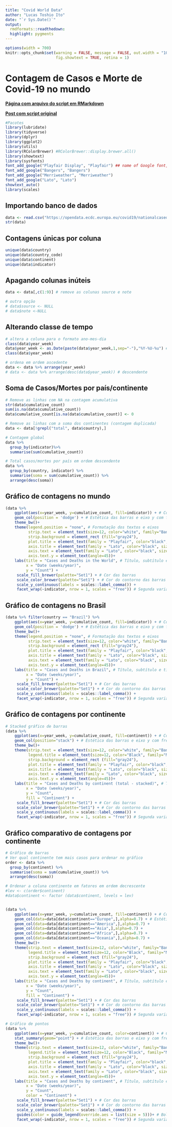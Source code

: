 ```yaml
---
title: "Covid World Data"
author: "Lucas Toshio Ito"
date: "`r Sys.Date()`"
output: 
  rmdformats::readthedown:
  highlight: pygments
---
```


```r
options(width = 700)
knitr::opts_chunk$set(warning = FALSE, message = FALSE, out.width = "100%",
                      fig.showtext = TRUE, retina = 1)
```

# **Contagem de Casos e Morte de Covid-19 no mundo**

[**Página com arquivo do script em RMarkdown**](https://github.com/Lcstoshio/Lcstoshio.github.io/blob/main/Covid_WorldData/Code.Rmd)

[**Post com script original**](https://towardsdatascience.com/track-covid-19-data-yourself-with-r-eb3e641cd4b3)

```r
#Pacotes
library(lubridate)
library(tidyverse)
library(dplyr)
library(ggplot2)
library(utils)
library(RColorBrewer) #RColorBrewer::display.brewer.all()
library(showtext)
library(sysfonts)
font_add_google("Playfair Display", "Playfair") ## name of Google font, name that will be used in R
font_add_google("Bangers", "Bangers")
font_add_google("Merriweather", "Merriweather")
font_add_google("Lato", "Lato")
showtext_auto()
library(scales)
```

## **Importando banco de dados**

```r
data <- read.csv("https://opendata.ecdc.europa.eu/covid19/nationalcasedeath_archive/csv/", fileEncoding = "UTF-8-BOM")
str(data)
```     

## **Contagens únicas por coluna**

```r
unique(data$country)
unique(data$country_code)
unique(data$continent)
unique(data$indicator)
```

## **Apagando colunas inúteis**

```r
data <- data[,c(1:9)] # remove as colunas source e note

# outra opção
# data$source <- NULL
# data$note <-NULL
```

## **Alterando classe de tempo**

```r
# altera a coluna para o formato ano-mes-dia
class(data$year_week)
data$year_week <- as.Date(paste(data$year_week,1,sep="-"),"%Y-%U-%u") # ano,semana,dia da semana
class(data$year_week)

# ordena em ordem ascedente
data <- data %>% arrange(year_week)
# data <- data %>% arrange(desc(data$year_week)) # descendente
```

## **Soma de Casos/Mortes por país/continente**

```r
# Remove as linhas com NA na contagem acumulativa
str(data$cumulative_count)
sum(is.na(data$cumulative_count))
data$cumulative_count[is.na(data$cumulative_count)] <- 0

# Remove as linhas com a soma dos continentes (contagem duplicada)
data <- data[!grepl("total", data$country),]

# Contagem global
data %>%
  group_by(indicator)%>%
  summarise(sum(cumulative_count))

# Total casos/mortes por país em ordem descendente
data %>%
  group_by(country, indicator) %>% 
  summarise(soma = sum(cumulative_count)) %>% 
  arrange(desc(soma))
```

## **Gráfico de contagens no mundo**

```r
(data %>%
    ggplot(aes(x=year_week, y=cumulative_count, fill=indicator)) + # Coluna de interesse
    geom_col(position = 'dodge') + # Estética das barras e eixo y com frequência absoluta
    theme_bw()+
    theme(legend.position = "none", # Formatação dos textos e eixos
          strip.text = element_text(size=12, color="white", family="Bangers"), 
          strip.background = element_rect (fill="gray24"),
          plot.title = element_text(family = "Playfair", color="black", size=20, face="bold.italic"),
          axis.title = element_text(family = "Lato", color="black", size = 12, face="bold"),
          axis.text = element_text(family = "Lato", color="black", size = 10, face="bold"),
          axis.text.y = element_text(angle=45))+
    labs(title = "Cases and Deaths in the World", # Título, subtítulo e títulos dos eixos
         x = "Date (weeks/year)", 
         y = "Count") + 
     scale_fill_brewer(palette="Set1") + # Cor das barras
     scale_color_brewer(palette="Set1") + # Cor do contorno das barras
     scale_y_continuous(labels = scales::label_comma()) + 
     facet_wrap(~indicator, nrow = 1, scales = "free")) # Segunda variável separando o gráfico em mais gráficos
```

## **Gráfico de contagens no Brasil**

```r
(data %>% filter(country == "Brazil") %>%
    ggplot(aes(x=year_week, y=cumulative_count, fill=indicator)) + # Coluna de interesse
    geom_col(position = 'dodge') + # Estética das barras e eixo y com frequência absoluta
    theme_bw()+
    theme(legend.position = "none", # Formatação dos textos e eixos
          strip.text = element_text(size=12, color="white", family="Bangers"), 
          strip.background = element_rect (fill="gray24"),
          plot.title = element_text(family = "Playfair", color="black", size=20, face="bold.italic"),
          axis.title = element_text(family = "Lato", color="black", size = 12, face="bold"),
          axis.text = element_text(family = "Lato", color="black", size = 10, face="bold"),
          axis.text.y = element_text(angle=45))+
    labs(title = "Cases and Deaths in Brazil", # Título, subtítulo e títulos dos eixos
         x = "Date (weeks/year)", 
         y = "Count") + 
     scale_fill_brewer(palette="Set1") + # Cor das barras
     scale_color_brewer(palette="Set1") + # Cor do contorno das barras
     scale_y_continuous(labels = scales::label_comma()) + 
     facet_wrap(~indicator, nrow = 1, scales = "free")) # Segunda variável separando o gráfico em mais gráficos
```

## **Gráfico de contagens por continente**

```r
# Stacked gráfico de barras
(data %>%
    ggplot(aes(x=year_week, y=cumulative_count, fill=continent)) + # Coluna de interesse
    geom_col(position="stack") + # Estética das barras e eixo y com frequência absoluta
    theme_bw()+
    theme(strip.text = element_text(size=12, color="white", family="Bangers"), # Formatação dos textos e eixos
          legend.title = element_text(size=12, color="Black", family="Merriweather", face="bold.italic"),
          strip.background = element_rect (fill="gray24"),
          plot.title = element_text(family = "Playfair", color="black", size=20, face="bold.italic"),
          axis.title = element_text(family = "Lato", color="black", size = 12, face="bold"),
          axis.text = element_text(family = "Lato", color="black", size = 10, face="bold"),
          axis.text.y = element_text(angle=45))+
    labs(title = "Cases and Deaths by continent (total - stacked)", # Título, subtítulo e títulos dos eixos
         x = "Date (weeks/year)", 
         y = "Count",
         fill = "Continent") + 
     scale_fill_brewer(palette="Set1") + # Cor das barras
     scale_color_brewer(palette="Set1") + # Cor do contorno das barras
     scale_y_continuous(labels = scales::label_comma()) + 
     facet_wrap(~indicator, nrow = 1, scales = "free")) # Segunda variável separando o gráfico em mais gráficos
```

## **Gráfico comparativo de contagens por continente**

```r
# Gráfico de barras
# Ver qual continente tem mais casos para ordenar no gráfico
order <- data %>%
  group_by(continent) %>% 
  summarise(soma = sum(cumulative_count)) %>% 
  arrange(desc(soma))

# Ordenar a coluna continente em fatores em ordem decrescente
#lev <- c(order$continent)
#data$continent <- factor (data$continent, levels = lev)


(data %>%
    ggplot(aes(x=year_week, y=cumulative_count, fill=continent)) + # Coluna de interesse
    geom_col(data=data[data$continent=="Europe",],alpha=0.7) + # Estética das barras e eixo y com frequência absoluta
    geom_col(data=data[data$continent=="America",],alpha=0.7) +
    geom_col(data=data[data$continent=="Asia",],alpha=0.7) +
    geom_col(data=data[data$continent=="Africa",],alpha=0.7) +
    geom_col(data=data[data$continent=="Oceania",],alpha=0.7) +
    theme_bw()+
    theme(strip.text = element_text(size=12, color="white", family="Bangers"), # Formatação dos textos e eixos
          legend.title = element_text(size=12, color="Black", family="Merriweather", face="bold.italic"),
          strip.background = element_rect (fill="gray24"),
          plot.title = element_text(family = "Playfair", color="black", size=20, face="bold.italic"),
          axis.title = element_text(family = "Lato", color="black", size = 12, face="bold"),
          axis.text = element_text(family = "Lato", color="black", size = 10, face="bold"),
          axis.text.y = element_text(angle=45))+
    labs(title = "Cases and Deaths by continent", # Título, subtítulo e títulos dos eixos
         x = "Date (weeks/year)", 
         y = "Count",
         fill = "Continent") + 
     scale_fill_brewer(palette="Set1") + # Cor das barras
     scale_color_brewer(palette="Set1") + # Cor do contorno das barras
     scale_y_continuous(labels = scales::label_comma()) + 
     facet_wrap(~indicator, nrow = 1, scales = "free")) # Segunda variável separando o gráfico em mais gráficos
```

```r
# Gráfico de pontos
(data %>%
    ggplot(aes(x=year_week, y=cumulative_count, color=continent)) + # Coluna de interesse
    stat_summary(geom="point") + # Estética das barras e eixo y com frequência absoluta
    theme_bw()+
    theme(strip.text = element_text(size=12, color="white", family="Bangers"), # Formatação dos textos e eixos
          legend.title = element_text(size=12, color="Black", family="Merriweather", face="bold.italic"),
          strip.background = element_rect (fill="gray24"),
          plot.title = element_text(family = "Playfair", color="black", size=20, face="bold.italic"),
          axis.title = element_text(family = "Lato", color="black", size = 12, face="bold"),
          axis.text = element_text(family = "Lato", color="black", size = 10, face="bold"),
          axis.text.y = element_text(angle=45))+
    labs(title = "Cases and Deaths by continent", # Título, subtítulo e títulos dos eixos
         x = "Date (weeks/year)", 
         y = "Count",
         color = "Continent") + 
     scale_fill_brewer(palette="Set1") + # Cor das barras
     scale_color_brewer(palette="Set1") + # Cor do contorno das barras
     scale_y_continuous(labels = scales::label_comma()) +
     guides(color = guide_legend(override.aes = list(size = 5)))+ # Bolinhas da legenda
     facet_wrap(~indicator, nrow = 1, scales = "free")) # Segunda variável separando o gráfico em mais gráficos
```
